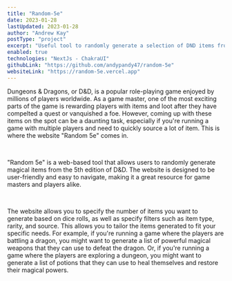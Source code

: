 ```yaml
---
title: "Random-5e"
date: 2023-01-28
lastUpdated: 2023-01-28
author: "Andrew Kay"
postType: "project"
excerpt: "Useful tool to randomly generate a selection of DND items from multiple fifth edition rulebooks. Filter by item type, rarity, source book and more."
enabled: true
technologies: "NextJs - ChakraUI"
githubLink: "https://github.com/andypandy47/random-5e"
websiteLink: "https://random-5e.vercel.app"
---
```


<ImageSection
  src="/potion_generation-smaller-v2.gif"
  alt="Random-5e screenshot"
  width={500}
  height={500}
  description="Generating 1d8 uncommon potions"
/>

Dungeons & Dragons, or D&D, is a popular role-playing game enjoyed by millions
of players worldwide. As a game master, one of the most exciting parts of the
game is rewarding players with items and loot after they have compelted a quest
or vanquished a foe. However, coming up with these items on the spot can be a
daunting task, especially if you're running a game with multiple players and
need to quickly source a lot of item. This is where the website "Random 5e"
comes in.

<br />

"Random 5e" is a web-based tool that allows users to randomly generate magical items
from the 5th edition of D&D. The website is designed to be user-friendly and easy
to navigate, making it a great resource for game masters and players alike.

<br />

The website allows you to specify the number of items you want to generate based on dice rolls,
as well as specify filters such as item type, rarity, and source. This allows you to tailor
the items generated to fit your specific needs. For example, if you're running a
game where the players are battling a dragon, you might want to generate a list of
powerful magical weapons that they can use to defeat the dragon. Or, if you're running
a game where the players are exploring a dungeon, you might want to generate a list
of potions that they can use to heal themselves and restore their magical powers.
